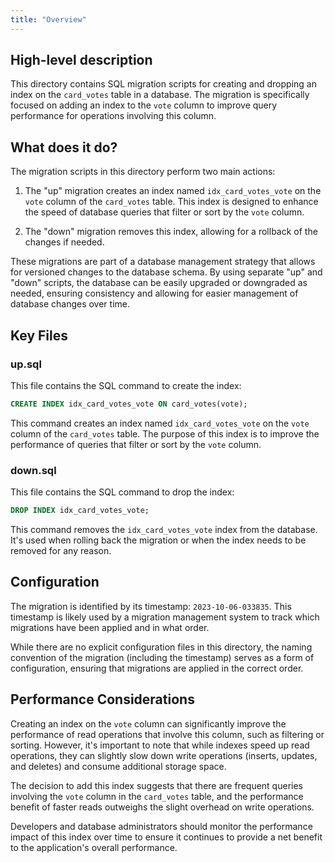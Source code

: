 ```yaml
---
title: "Overview"
---
```


## High-level description
This directory contains SQL migration scripts for creating and dropping an index on the `card_votes` table in a database. The migration is specifically focused on adding an index to the `vote` column to improve query performance for operations involving this column.

## What does it do?
The migration scripts in this directory perform two main actions:

1. The "up" migration creates an index named `idx_card_votes_vote` on the `vote` column of the `card_votes` table. This index is designed to enhance the speed of database queries that filter or sort by the `vote` column.

2. The "down" migration removes this index, allowing for a rollback of the changes if needed.

These migrations are part of a database management strategy that allows for versioned changes to the database schema. By using separate "up" and "down" scripts, the database can be easily upgraded or downgraded as needed, ensuring consistency and allowing for easier management of database changes over time.

## Key Files

### up.sql
This file contains the SQL command to create the index:

```sql
CREATE INDEX idx_card_votes_vote ON card_votes(vote);
```

This command creates an index named `idx_card_votes_vote` on the `vote` column of the `card_votes` table. The purpose of this index is to improve the performance of queries that filter or sort by the `vote` column.

### down.sql
This file contains the SQL command to drop the index:

```sql
DROP INDEX idx_card_votes_vote;
```

This command removes the `idx_card_votes_vote` index from the database. It's used when rolling back the migration or when the index needs to be removed for any reason.

## Configuration
The migration is identified by its timestamp: `2023-10-06-033835`. This timestamp is likely used by a migration management system to track which migrations have been applied and in what order.

While there are no explicit configuration files in this directory, the naming convention of the migration (including the timestamp) serves as a form of configuration, ensuring that migrations are applied in the correct order.

## Performance Considerations
Creating an index on the `vote` column can significantly improve the performance of read operations that involve this column, such as filtering or sorting. However, it's important to note that while indexes speed up read operations, they can slightly slow down write operations (inserts, updates, and deletes) and consume additional storage space.

The decision to add this index suggests that there are frequent queries involving the `vote` column in the `card_votes` table, and the performance benefit of faster reads outweighs the slight overhead on write operations.

Developers and database administrators should monitor the performance impact of this index over time to ensure it continues to provide a net benefit to the application's overall performance.